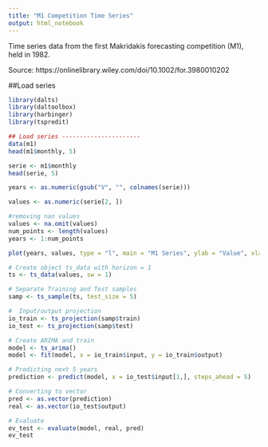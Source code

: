 ```yaml
---
title: "M1 Competition Time Series"
output: html_notebook
---
```

Time series data from the first Makridakis forecasting competition (M1), held in 1982.

Source: https://onlinelibrary.wiley.com/doi/10.1002/for.3980010202

##Load series

```r
library(dalts)
library(daltoolbox)
library(harbinger)
library(tspredit)

## Load series ----------------------
data(m1)
head(m1$monthly, 5)
```

```r
serie <- m1$monthly
head(serie, 5)
```


```r
years <- as.numeric(gsub("V", "", colnames(serie)))

values <- as.numeric(serie[2, ])

#removing nan values
values <- na.omit(values)
num_points <- length(values)
years <- 1:num_points

plot(years, values, type = "l", main = "M1 Series", ylab = "Value", xlab = "V")

```
```r
# Create object ts_data with horizon = 1
ts <- ts_data(values, sw = 1)

# Separate Training and Test samples
samp <- ts_sample(ts, test_size = 5)

#  Input/output projection
io_train <- ts_projection(samp$train)
io_test <- ts_projection(samp$test)
```

```r
# Create ARIMA and train
model <- ts_arima()
model <- fit(model, x = io_train$input, y = io_train$output)

```

```r

# Predicting next 5 years
prediction <- predict(model, x = io_test$input[1,], steps_ahead = 5)

# Converting to vector
pred <- as.vector(prediction)
real <- as.vector(io_test$output)

# Evaluate
ev_test <- evaluate(model, real, pred)
ev_test
```

